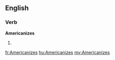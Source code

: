 ==English==

===Verb===
'''Americanizes'''

# {{en-third-person singular of|Americanize}}

[[fr:Americanizes]]
[[hu:Americanizes]]
[[my:Americanizes]]